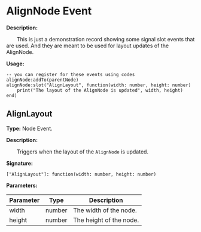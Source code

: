 
# AlignNode Event

**Description:**

&emsp;&emsp;This is just a demonstration record showing some signal slot events that are used. And they are meant to be used for layout updates of the AlignNode.

**Usage:**
```tl
-- you can register for these events using codes
alignNode:addTo(parentNode)
alignNode:slot("AlignLayout", function(width: number, height: number)
	print("The layout of the AlignNode is updated", width, height)
end)
```

## AlignLayout

**Type:** Node Event.

**Description:**

&emsp;&emsp;Triggers when the layout of the `AlignNode` is updated.

**Signature:**
```tl
["AlignLayout"]: function(width: number, height: number)
```

**Parameters:**

| Parameter | Type | Description |
| --- | --- | --- |
| width | number | The width of the node. |
| height | number | The height of the node. |